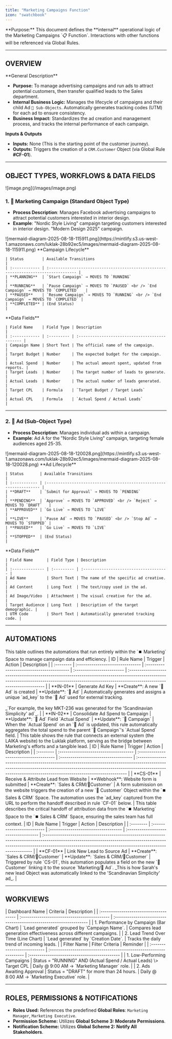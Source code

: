 ```yaml
---
title: "Marketing Campaigns Function"
icon: "swatchbook"
---
```


<Info>
  **Purpose:** This document defines the **internal** operational logic of the Marketing Campaigns `📋 Function`. Interactions with other functions will be referenced via Global Rules.
</Info>

---

## **OVERVIEW**

<Tip>
  **General Description**

  - **Purpose:** To manage advertising campaigns and run ads to attract potential customers, then transfer qualified leads to the Sales department.
  - **Internal Business Logic:** Manages the lifecycle of campaigns and their child Ad `🧊︎ Sub-Objects`. Automatically generates tracking codes (UTM) for each ad to ensure consistency.
  - **Business Impact:** Standardizes the ad creation and management process, and tracks the internal performance of each campaign.
</Tip>

**Inputs & Outputs**

- **Inputs:** None (This is the starting point of the customer journey).
- **Outputs:** Triggers the creation of a `CRM.Customer` Object (via Global Rule **#CF-01**).

---

## **OBJECT TYPES, WORKFLOWS & DATA FIELDS**

<Frame>
  ![image.png](/images/image.png)
</Frame>

### **1. 🧊 Marketing Campaign (Standard Object Type)**

- **Process Description**: Manages Facebook advertising campaigns to attract potential customers interested in interior design.
- **Example**: "Nordic Style Living" campaign targeting customers interested in interior design. "Modern Design 2025" campaign.

<Tabs>
  <Tab title="Workflow Diagram">
    <Frame>
      ![mermaid-diagram-2025-08-18-115911.png](https://mintlify.s3.us-west-1.amazonaws.com/luklak-28b92ec5/images/mermaid-diagram-2025-08-18-115911.png)
    </Frame>
  </Tab>
  <Tab title="Status Details">
    **Campaign Lifecycle**

    | Status        | Available Transitions                                                               |
    | :------------ | :---------------------------------------------------------------------------------- |
    | **PLANNING**  | `Start Campaign` → MOVES TO `RUNNING`                                               |
    | **RUNNING**   | `Pause Campaign` → MOVES TO `PAUSED` <br /> `End Campaign` → MOVES TO `COMPLETED`   |
    | **PAUSED**    | `Resume Campaign` → MOVES TO `RUNNING` <br /> `End Campaign` → MOVES TO `COMPLETED` |
    | **COMPLETED** | (End Status)                                                                        |
  </Tab>
  <Tab title="Data Fields">
    **Data Fields**

    | Field Name    | Field Type | Description                                    |
    | :------------ | :--------- | :--------------------------------------------- |
    | Campaign Name | Short Text | The official name of the campaign.             |
    | Target Budget | Number     | The expected budget for the campaign.          |
    | Actual Spend  | Number     | The actual amount spent, updated from reports. |
    | Target Leads  | Number     | The target number of leads to generate.        |
    | Actual Leads  | Number     | The actual number of leads generated.          |
    | Target CPL    | Formula    | `Target Budget / Target Leads`                 |
    | Actual CPL    | Formula    | `Actual Spend / Actual Leads`                  |
  </Tab>
</Tabs>

---

### **2. 🧊︎ Ad (Sub-Object Type)**

- **Process Description**: Manages individual ads within a campaign.
- **Example**: Ad A for the "Nordic Style Living" campaign, targeting female audiences aged 25-35.

<Tabs>
  <Tab title="Workflow Diagram">
    <Frame>
      ![mermaid-diagram-2025-08-18-120028.png](https://mintlify.s3.us-west-1.amazonaws.com/luklak-28b92ec5/images/mermaid-diagram-2025-08-18-120028.png)
    </Frame>
  </Tab>
  <Tab title="Status Details">
    **Ad Lifecycle**

    | Status       | Available Transitions                                                |
    | :----------- | :------------------------------------------------------------------- |
    | **DRAFT**    | `Submit for Approval` → MOVES TO `PENDING`                           |
    | **PENDING**  | `Approve` → MOVES TO `APPROVED` <br /> `Reject` → MOVES TO `DRAFT`   |
    | **APPROVED** | `Go Live` → MOVES TO `LIVE`                                          |
    | **LIVE**     | `Pause Ad` → MOVES TO `PAUSED` <br /> `Stop Ad` → MOVES TO `STOPPED` |
    | **PAUSED**   | `Go Live` → MOVES TO `LIVE`                                          |
    | **STOPPED**  | (End Status)                                                         |
  </Tab>
  <Tab title="Data Fields">
    **Data Fields**

    | Field Name      | Field Type | Description                            |
    | :-------------- | :--------- | :------------------------------------- |
    | Ad Name         | Short Text | The name of the specific ad creative.  |
    | Ad Content      | Long Text  | The text/copy used in the ad.          |
    | Ad Image/Video  | Attachment | The visual creative for the ad.        |
    | Target Audience | Long Text  | Description of the target demographic. |
    | UTM Code        | Short Text | Automatically generated tracking code. |
  </Tab>
</Tabs>

---

## **AUTOMATIONS**

<Tabs>
  <Tab title="Within Function">
    <Info>
      This table outlines the automations that run entirely within the `⏹️ Marketing` Space to manage campaign data and efficiency.
    </Info>
    | ID        | Rule Name                        | Trigger                                   | Action                    | Description                                                                                                                                                                                        |
    | :-------- | :------------------------------- | :---------------------------------------- | :------------------------ | :------------------------------------------------------------------------------------------------------------------------------------------------------------------------------------------------- |
    | **IN-01** | Generate Ad Key                  | **Create**: A new `🧊︎ Ad` is created     | **Update**: `🧊︎ Ad`      | Automatically generates and assigns a unique `ad_key` to the `🧊︎ Ad` used for external tracking. <br /><br />_`For example, the key MKT-236 was generated for the 'Scandinavian Simplicity' ad`_. |
    | **IN-02** | Consolidate Ad Spend to Campaign | **Update**: `🧊︎ Ad` Field `Actual Spend` | **Update**: `🧊 Campaign` | When the `Actual Spend` on an `🧊︎ Ad` is updated, this rule automatically aggregates the total spend to the parent `🧊 Campaign`'s `Actual Spend` field.                                          |
  </Tab>
  <Tab title="Cross Function">
    <Info>
      This table shows the rule that connects an external system (the LAIKA website) to the Luklak platform, serving as the bridge between Marketing's efforts and a tangible lead.
    </Info>
    | ID        | Rule Name                             | Trigger                                | Action                               | Description                                                                                                                                                                                                                            |
    | :-------- | :------------------------------------ | :------------------------------------- | :----------------------------------- | :------------------------------------------------------------------------------------------------------------------------------------------------------------------------------------------------------------------------------------- |
    | **CS-01** | Receive & Attribute Lead from Website | **Webhook**: Website form is submitted | **Create**: `Sales & CRM/🧊Customer` | A form submission on the website triggers the creation of a new `🧊 Customer` Object within the `⏹️ Sales & CRM` Space. The automation uses the `ad_key` captured from the URL to perform the handoff described in rule `CF-01` below. |
  </Tab>
  <Tab title="Cross System">
    <Info>
      This table describes the critical handoff of attribution data from the `⏹️ Marketing` Space to the `⏹️ Sales & CRM` Space, ensuring the sales team has full context.
    </Info>
    | ID        | Rule Name                  | Trigger                              | Action                               | Description                                                                                                                                                                                                                           |
    | :-------- | :------------------------- | :----------------------------------- | :----------------------------------- | :------------------------------------------------------------------------------------------------------------------------------------------------------------------------------------------------------------------------------------ |
    | **CF-01** | Link New Lead to Source Ad | **Create**: `Sales & CRM/🧊Customer` | **Update**: `Sales & CRM/🧊Customer` | Triggered by rule `CS-01`, this automation populates a field on the new `🧊 Customer` linking it to the source `Marketing/🧊 Ad`. _This is how Sarah's new lead Object was automatically linked to the 'Scandinavian Simplicity' ad_. |
  </Tab>
</Tabs>

---

## **WORKVIEWS**

<Tabs>
  <Tab title="Dashboards">
    | Dashboard Name                         | Criteria                                     | Description                                                        |
    | :------------------------------------- | :------------------------------------------- | :----------------------------------------------------------------- |
    | 1. Performance by Campaign (Bar Chart) | `Lead generated` grouped by `Campaign Name`. | Compares lead generation effectiveness across different campaigns. |
    | 2. Lead Trend Over Time (Line Chart)   | `Lead generated` by `Creation Date`.         | Tracks the daily trend of incoming leads.                          |
  </Tab>
  <Tab title="Filters">
    | Filter Name                 | Filter Criteria                                                    | Reminder                                      |
    | :-------------------------- | :----------------------------------------------------------------- | :-------------------------------------------- |
    | 1. Low-Performing Campaigns | Status = "RUNNING" AND (Actual Spend / Actual Leads) \> Target CPL | Daily @ 9:00 AM → `Marketing Manager` role.   |
    | 2. Ads Awaiting Approval    | Status = "DRAFT" for more than 24 hours.                           | Daily @ 8:00 AM → `Marketing Executive` role. |
  </Tab>
</Tabs>

---

## **ROLES, PERMISSIONS & NOTIFICATIONS**

- **Roles Used:** References the predefined **Global Roles**: `Marketing Manager`, `Marketing Executive`.
- **Permission Scheme:** Utilizes **Global Scheme 3: Moderate Permissions**.
- **Notification Scheme:** Utilizes **Global Scheme 2: Notify All Stakeholders**.